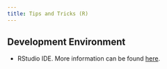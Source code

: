 ```yaml
---
title: Tips and Tricks (R)
---
```


## Development Environment

- RStudio IDE. More information can be found [here](https://quarto.org/docs/tools/rstudio.html).